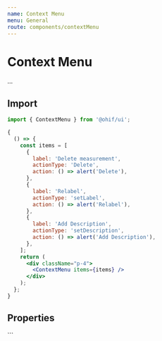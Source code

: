 ```yaml
---
name: Context Menu
menu: General
route: components/contextMenu
---
```



# Context Menu

...

## Import

```javascript
import { ContextMenu } from '@ohif/ui';
```

```jsx live
{
  () => {
    const items = [
      {
        label: 'Delete measurement',
        actionType: 'Delete',
        action: () => alert('Delete'),
      },
      {
        label: 'Relabel',
        actionType: 'setLabel',
        action: () => alert('Relabel'),
      },
      {
        label: 'Add Description',
        actionType: 'setDescription',
        action: () => alert('Add Description'),
      },
    ];
    return (
      <div className="p-4">
        <ContextMenu items={items} />
      </div>
    );
  };
}
```

## Properties

<Props of={ContextMenu} />
```
